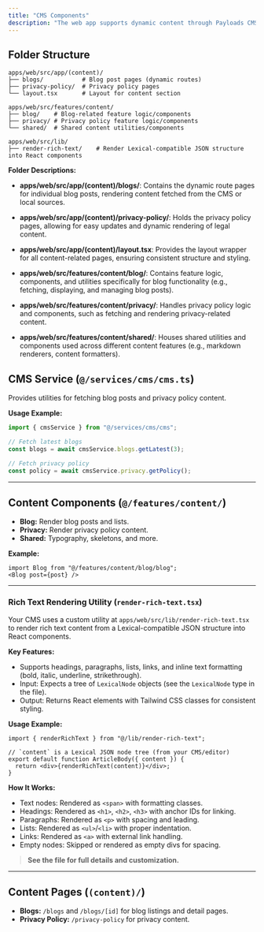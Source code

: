 ```yaml
---
title: "CMS Components"
description: "The web app supports dynamic content through Payloads CMS integration and content components."
---
```


## Folder Structure

```text
apps/web/src/app/(content)/
├── blogs/           # Blog post pages (dynamic routes)
├── privacy-policy/  # Privacy policy pages
└── layout.tsx       # Layout for content section

apps/web/src/features/content/
├── blog/    # Blog-related feature logic/components
├── privacy/ # Privacy policy feature logic/components
└── shared/  # Shared content utilities/components

apps/web/src/lib/
├── render-rich-text/    # Render Lexical-compatible JSON structure into React components
```

**Folder Descriptions:**

- **apps/web/src/app/(content)/blogs/**: Contains the dynamic route pages for individual blog posts, rendering content fetched from the CMS or local sources.
- **apps/web/src/app/(content)/privacy-policy/**: Holds the privacy policy pages, allowing for easy updates and dynamic rendering of legal content.
- **apps/web/src/app/(content)/layout.tsx**: Provides the layout wrapper for all content-related pages, ensuring consistent structure and styling.

- **apps/web/src/features/content/blog/**: Contains feature logic, components, and utilities specifically for blog functionality (e.g., fetching, displaying, and managing blog posts).
- **apps/web/src/features/content/privacy/**: Handles privacy policy logic and components, such as fetching and rendering privacy-related content.
- **apps/web/src/features/content/shared/**: Houses shared utilities and components used across different content features (e.g., markdown renderers, content formatters).

## CMS Service (`@/services/cms/cms.ts`)

Provides utilities for fetching blog posts and privacy policy content.

**Usage Example:**

```ts
import { cmsService } from "@/services/cms/cms";

// Fetch latest blogs
const blogs = await cmsService.blogs.getLatest(3);

// Fetch privacy policy
const policy = await cmsService.privacy.getPolicy();
```

---

## Content Components (`@/features/content/`)

- **Blog:** Render blog posts and lists.
- **Privacy:** Render privacy policy content.
- **Shared:** Typography, skeletons, and more.

**Example:**

```tsx
import Blog from "@/features/content/blog/blog";
<Blog post={post} />
```

---

### Rich Text Rendering Utility (`render-rich-text.tsx`)

Your CMS uses a custom utility at `apps/web/src/lib/render-rich-text.tsx` to render rich text content from a Lexical-compatible JSON structure into React components.

**Key Features:**
- Supports headings, paragraphs, lists, links, and inline text formatting (bold, italic, underline, strikethrough).
- Input: Expects a tree of `LexicalNode` objects (see the `LexicalNode` type in the file).
- Output: Returns React elements with Tailwind CSS classes for consistent styling.

**Usage Example:**
```tsx
import { renderRichText } from "@/lib/render-rich-text";

// `content` is a Lexical JSON node tree (from your CMS/editor)
export default function ArticleBody({ content }) {
  return <div>{renderRichText(content)}</div>;
}
```

**How It Works:**
- Text nodes: Rendered as `<span>` with formatting classes.
- Headings: Rendered as `<h1>`, `<h2>`, `<h3>` with anchor IDs for linking.
- Paragraphs: Rendered as `<p>` with spacing and leading.
- Lists: Rendered as `<ul>`/`<li>` with proper indentation.
- Links: Rendered as `<a>` with external link handling.
- Empty nodes: Skipped or rendered as empty divs for spacing.

>**See the file for full details and customization.**
---
## Content Pages (`(content)/`)

- **Blogs:** `/blogs` and `/blogs/[id]` for blog listings and detail pages.
- **Privacy Policy:** `/privacy-policy` for privacy content.